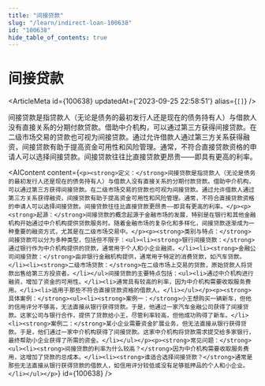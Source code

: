 ```yaml
---
title: "间接贷款"
slug: "/learn/indirect-loan-100638"
id: "100638"
hide_table_of_contents: true
---
```



# 间接贷款

<ArticleMeta id={100638} updatedAt={'2023-09-25 22:58:51'} alias={`[]`} />
<div className='border-solid border-b border-t-0 my-4 border-[var(--ifm-color-gray-300)]' />

间接贷款是指贷款人（无论是债务的最初发行人还是现在的债务持有人）与借款人没有直接关系的分期付款贷款。借助中介机构，可以通过第三方获得间接贷款。在二级市场交易的贷款也可视为间接贷款。通过允许借款人通过第三方关系获得融资，间接贷款有助于提高资金可用性和风险管理。通常，不符合直接贷款资格的申请人可以选择间接贷款。间接贷款往往比直接贷款更昂贵——即具有更高的利率。

<AIContent content={`<p><strong>定义：</strong>间接贷款是指贷款人（无论是债务的最初发行人还是现在的债务持有人）与借款人没有直接关系的分期付款贷款。借助中介机构，可以通过第三方获得间接贷款。在二级市场交易的贷款也可视为间接贷款。通过允许借款人通过第三方关系获得融资，间接贷款有助于提高资金可用性和风险管理。通常，不符合直接贷款资格的申请人可以选择间接贷款。间接贷款往往比直接贷款更昂贵——即具有更高的利率。</p><p><strong>起源：</strong>间接贷款的概念起源于金融市场的发展，特别是在银行和其他金融机构开始通过中介机构提供贷款服务时。随着金融市场的复杂化和多样化，间接贷款逐渐成为一种重要的融资方式，尤其是在二级市场交易中。</p><p><strong>类别与特点：</strong>间接贷款可以分为多种类型，包括但不限于：<ul><li><strong>银行间接贷款：</strong>通过银行作为中介机构提供的贷款，通常用于个人和小企业融资。</li><li><strong>金融公司间接贷款：</strong>由非银行金融机构提供，通常用于特定的消费贷款，如汽车贷款。</li><li><strong>二级市场贷款：</strong>在二级市场上交易的贷款，原始贷款人将贷款出售给第三方投资者。</li></ul>间接贷款的主要特点包括：<ul><li>通过中介机构进行融资，增加了资金的可用性。</li><li>通常具有较高的利率，因为中介机构需要收取服务费用。</li><li>适用于那些不符合直接贷款资格的借款人。</li></ul></p><p><strong>具体案例：</strong><ul><li><strong>案例一：</strong>小王想购买一辆新车，但他的信用评分不够高，无法直接从银行获得贷款。于是，他通过一家汽车金融公司获得了间接贷款。这家公司与银行合作，提供了贷款给小王，尽管利率较高，但他成功购得了新车。</li><li><strong>案例二：</strong>某小企业需要资金扩展业务，但无法直接从银行获得贷款。于是，他们通过一家中介机构获得了间接贷款。这家中介机构将贷款需求提交给多家银行，最终帮助小企业获得了所需的资金。</li></ul></p><p><strong>常见问题：</strong><ul><li><strong>间接贷款的利率为什么较高？</strong>因为中介机构需要收取服务费用，这增加了贷款的总成本。</li><li><strong>谁适合选择间接贷款？</strong>通常是那些无法直接从银行获得贷款的借款人，如信用评分较低或没有足够抵押品的个人和小企业。</li></ul></p>`} id={100638} />
